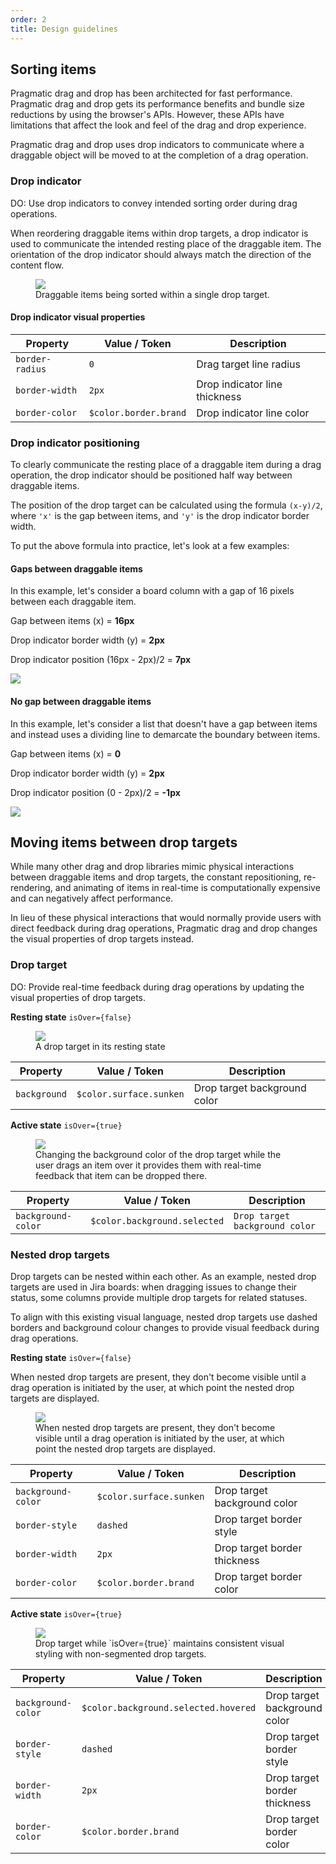 ```yaml
---
order: 2
title: Design guidelines
---
```



## Sorting items

Pragmatic drag and drop has been architected for fast performance. Pragmatic drag and drop gets its performance benefits and bundle size reductions by using the browser's APIs. However, these APIs have limitations that affect the look and feel of the drag and drop experience.

Pragmatic drag and drop uses drop indicators to communicate where a draggable object will be moved to at the completion of a drag operation.

### Drop indicator

DO: Use drop indicators to convey intended sorting order during drag operations.

When reordering draggable items within drop targets, a drop indicator is used to communicate the intended resting place of the draggable item. The orientation of the drop indicator should always match the direction of the content flow.

<figure>
  <img src="/images/example--drop-ind__sortable.png" />
  <figcaption>
    Draggable items being sorted within a single drop target.
  </figcaption>
</figure>

#### Drop indicator visual properties

| Property        | Value / Token         | Description                   |
| --------------- | --------------------- | ----------------------------- |
| `border-radius` | `0`                   | Drag target line radius       |
| `border-width`  | `2px`                 | Drop indicator line thickness |
| `border-color`  | `$color.border.brand` | Drop indicator line color     |

### Drop indicator positioning

To clearly communicate the resting place of a draggable item during a drag operation, the drop indicator should be positioned half way between draggable items.

<SectionMessage>

The position of the drop target can be calculated using the formula `(x-y)/2`, where `'x'` is the gap between items, and `'y'` is the drop indicator border width.

</SectionMessage>

To put the above formula into practice, let's look at a few examples:

#### Gaps between draggable items

In this example, let's consider a board column with a gap of 16 pixels between each draggable item.

Gap between items (x) = **16px**

Drop indicator border width (y) = **2px**

Drop indicator position (16px - 2px)/2 = **7px**

![](/images/example--list--gap.png)

#### No gap between draggable items

In this example, let's consider a list that doesn't have a gap between items and instead uses a dividing line to demarcate the boundary between items.

Gap between items (x) = **0**

Drop indicator border width (y) = **2px**

Drop indicator position (0 - 2px)/2 = **-1px**

![](/images/example--list--flush.png)

## Moving items between drop targets

While many other drag and drop libraries mimic physical interactions between draggable items and drop targets, the constant repositioning, re-rendering, and animating of items in real-time is computationally expensive and can negatively affect performance.

In lieu of these physical interactions that would normally provide users with direct feedback during drag operations, Pragmatic drag and drop changes the visual properties of drop targets instead.

### Drop target

DO: Provide real-time feedback during drag operations by updating the visual properties of drop targets.

**Resting state** `isOver={false}`

<figure>
  <img src="/images/example--drop-target--resting.png" />
  <figcaption>A drop target in its resting state</figcaption>
</figure>

| Property     | Value / Token           | Description                  |
| ------------ | ----------------------- | ---------------------------- |
| `background` | `$color.surface.sunken` | Drop target background color |

**Active state** `isOver={true}`

<figure>
  <img src="/images/example--drop-target--over.png" />
  <figcaption>
    Changing the background color of the drop target while the user drags an
    item over it provides them with real-time feedback that item can be dropped
    there.
  </figcaption>
</figure>

| Property           | Value / Token                | Description                    |
| ------------------ | ---------------------------- | ------------------------------ |
| `background-color` | `$color.background.selected` | `Drop target background color` |

### Nested drop targets

Drop targets can be nested within each other. As an example, nested drop targets are used in Jira boards: when dragging issues to change their status, some columns provide multiple drop targets for related statuses.

To align with this existing visual language, nested drop targets use dashed borders and background colour changes to provide visual feedback during drag operations.

**Resting state** `isOver={false}`

When nested drop targets are present, they don't become visible until a drag operation is initiated by the user, at which point the nested drop targets are displayed.

<figure>
  <img src="/images/example--drop-target--nested.png" />
  <figcaption>
    When nested drop targets are present, they don't become visible until a drag
    operation is initiated by the user, at which point the nested drop targets
    are displayed.
  </figcaption>
</figure>

| Property           | Value / Token           | Description                  |
| ------------------ | ----------------------- | ---------------------------- |
| `background-color` | `$color.surface.sunken` | Drop target background color |
| `border-style`     | `dashed`                | Drop target border style     |
| `border-width`     | `2px`                   | Drop target border thickness |
| `border-color`     | `$color.border.brand`   | Drop target border color     |

**Active state** `isOver={true}`

<figure>
  <img src="/images/example--drop-target--nested--over.png" />
  <figcaption>
    Drop target while `isOver={true}` maintains consistent visual styling with
    non-segmented drop targets.
  </figcaption>
</figure>

| Property           | Value / Token                        | Description                  |
| ------------------ | ------------------------------------ | ---------------------------- |
| `background-color` | `$color.background.selected.hovered` | Drop target background color |
| `border-style`     | `dashed`                             | Drop target border style     |
| `border-width`     | `2px`                                | Drop target border thickness |
| `border-color`     | `$color.border.brand`                | Drop target border color     |
